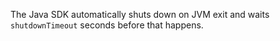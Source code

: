 The Java SDK automatically shuts down on JVM exit and waits `shutdownTimeout` seconds before that happens.
